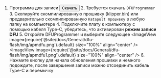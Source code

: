 1. Программа для записи <Button variant="contained" disableElevation href="https://mellow-next.klipper.cn/docs/ResDownload/auxiliary_software/">Скачать</Button>
    2. Требуется скачать `DFUProgrammer`
    3. Скопируйте скомпилированную прошивку (klipper.bin) или предварительно скомпилированную `Katapult прошивку` в любую папку на компьютере
    4. Подключите плату к компьютеру с помощью кабеля Type-C, убедитесь, что активирован **режим записи DFU**
    5. Откройте DFUProgrammer и выберите следующее
        <ImageView image={require('@site/docs/General/dfu-flash/img/apmdfu.png').default} size="100%" align="center" />
        <ImageView image={require('@site/docs/General/dfu-flash/img/apmdfu1.png').default} size="100%" align="center" />
    6. Нажмите кнопку для начала обновления прошивки и немного подождите, после завершения записи можно отсоединить кабель Type-C и перемычку



